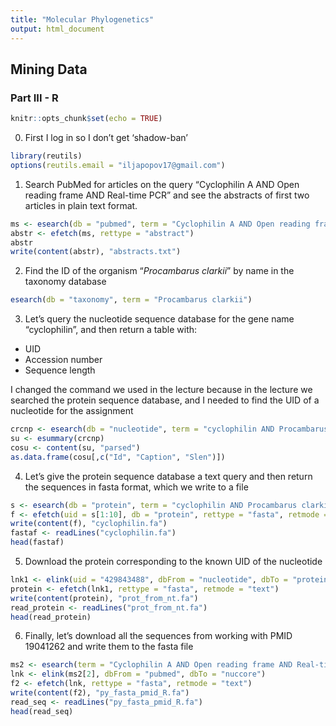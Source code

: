 ```yaml
---
title: "Molecular Phylogenetics"
output: html_document
---
```

## Mining Data

### Part III - R

```r
knitr::opts_chunk$set(echo = TRUE)
```

0) First I log in so I don't get 'shadow-ban'

```r
library(reutils)
options(reutils.email = "iljapopov17@gmail.com")
```

1) Search PubMed for articles on the query "Cyclophilin A AND Open reading frame AND Real-time PCR" and see the abstracts of first two articles in plain text format.

```r
ms <- esearch(db = "pubmed", term = "Cyclophilin A AND Open reading frame AND Real-time PCR")
abstr <- efetch(ms, rettype = "abstract")
abstr
write(content(abstr), "abstracts.txt")
```

2) Find the ID of the organism "_Procambarus clarkii_" by name in the taxonomy database

```r
esearch(db = "taxonomy", term = "Procambarus clarkii")
```

3) Let's query the nucleotide sequence database for the gene name "cyclophilin", and then return a table with:
- UID
- Accession number
- Sequence length

I changed the command we used in the lecture because in the lecture we searched the protein sequence database, and I needed to find the UID of a nucleotide for the assignment

```r
crcnp <- esearch(db = "nucleotide", term = "cyclophilin AND Procambarus clarkii[orgn]") 
su <- esummary(crcnp)
cosu <- content(su, "parsed")
as.data.frame(cosu[,c("Id", "Caption", "Slen")])
```

4) Let's give the protein sequence database a text query and then return the sequences in fasta format, which we write to a file

```r
s <- esearch(db = "protein", term = "cyclophilin AND Procambarus clarkii[orgn]") 
f <- efetch(uid = s[1:10], db = "protein", rettype = "fasta", retmode = "text")
write(content(f), "cyclophilin.fa")
fastaf <- readLines("cyclophilin.fa")
head(fastaf)
```

5) Download the protein corresponding to the known UID of the nucleotide

```r
lnk1 <- elink(uid = "429843488", dbFrom = "nucleotide", dbTo = "protein")
protein <- efetch(lnk1, rettype = "fasta", retmode = "text")
write(content(protein), "prot_from_nt.fa")
read_protein <- readLines("prot_from_nt.fa")
head(read_protein)
```

6) Finally, let's download all the sequences from working with PMID 19041262 and write them to the fasta file

```r
ms2 <- esearch(term = "Cyclophilin A AND Open reading frame AND Real-time PCR", db = "pubmed")
lnk <- elink(ms2[2], dbFrom = "pubmed", dbTo = "nuccore")
f2 <- efetch(lnk, rettype = "fasta", retmode = "text")
write(content(f2), "py_fasta_pmid_R.fa")
read_seq <- readLines("py_fasta_pmid_R.fa")
head(read_seq)
```